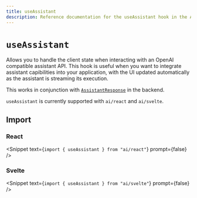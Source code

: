 ```yaml
---
title: useAssistant
description: Reference documentation for the useAssistant hook in the AI SDK UI
---
```


# `useAssistant`

Allows you to handle the client state when interacting with an OpenAI compatible assistant API.
This hook is useful when you want to integrate assistant capibilities into your application,
with the UI updated automatically as the assistant is streaming its execution.

This works in conjunction with [`AssistantResponse`](/docs/reference/stream-helpers/assistant-response) in the backend.

`useAssistant` is currently supported with `ai/react` and `ai/svelte`.

## Import

### React

<Snippet text={`import { useAssistant } from "ai/react"`} prompt={false} />

### Svelte

<Snippet text={`import { useAssistant } from "ai/svelte"`} prompt={false} />

<ReferenceTable packageName="react" functionName="useAssistant" />
